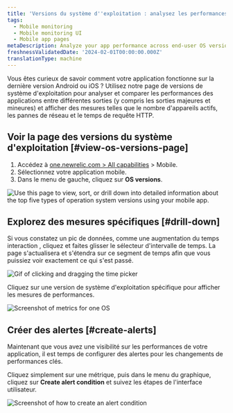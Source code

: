 ```yaml
---
title: 'Versions du système d''exploitation : analysez les performances sur différentes versions du système d''exploitation'
tags:
  - Mobile monitoring
  - Mobile monitoring UI
  - Mobile app pages
metaDescription: Analyze your app performance across end-user OS versions
freshnessValidatedDate: '2024-02-01T00:00:00.000Z'
translationType: machine
---
```


Vous êtes curieux de savoir comment votre application fonctionne sur la dernière version Android ou iOS ? Utilisez notre page de versions de système d&apos;exploitation pour analyser et comparer les performances des applications entre différentes sorties (y compris les sorties majeures et mineures) et afficher des mesures telles que le nombre d&apos;appareils actifs, les pannes de réseau et le temps de requête HTTP.

## Voir la page des versions du système d&apos;exploitation [#view-os-versions-page]

1. Accédez à [one.newrelic.com &gt; All capabilities](https://one.newrelic.com/all-capabilities) &gt; Mobile.
2. Sélectionnez votre application mobile.
3. Dans le menu de gauche, cliquez sur <DNT>**OS versions**</DNT>.

<img title="OS versions page" alt="Use this page to view, sort, or drill down into detailed information about the top five types of operation system versions using your mobile app." src="/images/mobile_screenshot-full_os-versions-summary.webp" />

## Explorez des mesures spécifiques [#drill-down]

Si vous constatez un pic de données, comme une augmentation du temps interaction , cliquez et faites glisser le sélecteur d&apos;intervalle de temps. La page s&apos;actualisera et s&apos;étendra sur ce segment de temps afin que vous puissiez voir exactement ce qui s&apos;est passé.

<img title="Expand metric details" alt="Gif of clicking and dragging the time picker" src="/images/mobile_screenshot-full_Expand-metrics.gif" />

Cliquez sur une version de système d&apos;exploitation spécifique pour afficher les mesures de performances.

<img title="Expand metric details for one OS" alt="Screenshot of metrics for one OS" src="/images/mobile_screenshot-full_Expand-metrics.webp" />

## Créer des alertes [#create-alerts]

Maintenant que vous avez une visibilité sur les performances de votre application, il est temps de configurer des alertes pour les changements de performances clés.

Cliquez simplement sur une métrique, puis dans le menu du graphique, cliquez sur <DNT>**Create alert condition**</DNT> et suivez les étapes de l&apos;interface utilisateur.

<img title="Create an alert condition" alt="Screenshot of how to create an alert condition" src="/images/mobile_screenshot-full_create-os-alert-condition.webp" />